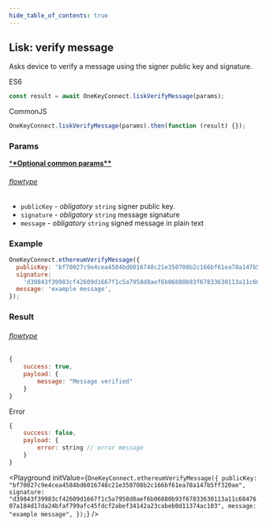 ```yaml
---
hide_table_of_contents: true
---
```



## Lisk: verify message

Asks device to verify a message using the signer public key and signature.

ES6

```javascript
const result = await OneKeyConnect.liskVerifyMessage(params);
```

CommonJS

```javascript
OneKeyConnect.liskVerifyMessage(params).then(function (result) {});
```

### Params

[\***\*Optional common params\*\***](./commonParams)

###### [flowtype](https://github.com/OneKeyHQ/connect/blob/onekey/src/js/types/lisk.js#L133-L137)

- `publicKey` - _obligatory_ `string` signer public key.
- `signature` - _obligatory_ `string` message signature
- `message` - _obligatory_ `string` signed message in plain text

### Example

```javascript
OneKeyConnect.ethereumVerifyMessage({
  publicKey: 'bf70027c9e4cea4584bd6016748c21e350708b2c166bf61ea78a147b5ff320ae',
  signature:
    'd39843f39983cf42609d1667f1c5a7958d8aef6b06880b93f67833630113a11c6847607a184d17da24bfaf799afc45fdcf2abef34142a23cabeb0d11374ac103',
  message: 'example message',
});
```

### Result

###### [flowtype](https://github.com/OneKeyHQ/connect/blob/onekey/src/js/types/lisk.js#L139-L142)

```javascript
{
    success: true,
    payload: {
        message: "Message verified"
    }
}
```

Error

```javascript
{
    success: false,
    payload: {
        error: string // error message
    }
}
```

<Playground
  initValue={`OneKeyConnect.ethereumVerifyMessage({
    publicKey: "bf70027c9e4cea4584bd6016748c21e350708b2c166bf61ea78a147b5ff320ae",
    signature: "d39843f39983cf42609d1667f1c5a7958d8aef6b06880b93f67833630113a11c6847607a184d17da24bfaf799afc45fdcf2abef34142a23cabeb0d11374ac103",
    message: "example message",
});`}
/>
